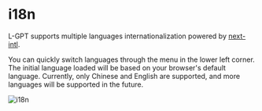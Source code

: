 # i18n

L-GPT supports multiple languages internationalization powered by [next-intl](https://next-intl-docs.vercel.app/).

You can quickly switch languages through the menu in the lower left corner. The initial language loaded will be based on your browser's default language. Currently, only Chinese and English are supported, and more languages will be supported in the future.

![i18n](/basic/i18n/lan.png)
